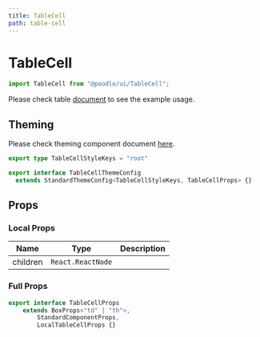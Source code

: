 ```yaml
---
title: TableCell
path: table-cell
---
```


# TableCell

```jsx
import TableCell from "@poodle/ui/TableCell";
```

Please check table [document](/ui/components/table) to see the example usage.

## Theming

[//]: # (GetTheming[==TableCellStyleKeys,TableCellThemeConfig,TableCell/index.ts==])



Please check theming component document [here](/theming/component).
 		
```ts
export type TableCellStyleKeys = "root"

export interface TableCellThemeConfig
  extends StandardThemeConfig<TableCellStyleKeys, TableCellProps> {}

``` 
		
		

[//]: # (EndGetTheming)

## Props

[//]: # (GetProps[==LocalTableCellProps,TableCell/TableCell.tsx==])


### Local Props


| Name     | Type              | Description |
| -------- | ----------------- | ----------- |
| children | `React.ReactNode` |             |
				

[//]: # (EndGetProps)

[//]: # (GetPartialProps[==TableCellProps,TableCell/TableCell.tsx==])


### Full Props

```ts
export interface TableCellProps
	extends BoxProps<"td" | "th">,
		StandardComponentProps,
		LocalTableCellProps {} 
```
				

[//]: # (GetPartialProps)
